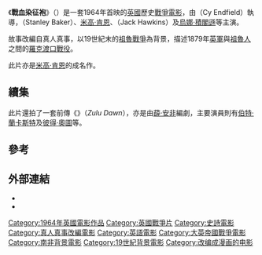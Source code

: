 {{noteTA
|G1=Show}}
{{Infobox film
  | name           = 戰血染征袍
  | original_name  = Zulu
  | image          = Zulu film poster.jpg
  | image_size     = 
  | caption        = 原電影海報
  | director       = {{tsl|en|Cy Endfield|薛·安非}}
  | producer       = {{tsl|en|Stanley Baker|史丹利·碧加}}<br/>薛·安非
  | writer         = [[John_Prebble|John Prebble]]<br/>薛·安非
  | narrator       = [[理查德·伯顿|理查德·伯顿]]
  | starring       = 史丹利·碧加<br/>{{tsl|en|Jack Hawkins|積·鶴健士}}<br/>[[烏娜·積閣遜|烏娜·積閣遜]]<br/>{{tsl|en|James Booth|占士·布思}}<br/>[[米高·肯恩|米高·肯恩]]
  | music          = [[约翰·巴瑞|约翰·巴瑞]]
  | cinematography = Stephen Dade
  | editing        = John Jympson
  | distributor    = [[派拉蒙公司|派拉蒙公司]]（美國外）<br>[[Embassy_Pictures|Embassy Pictures]]（美國）
  | released       = {{flagicon|UK}} {{film date|1964|1|22}}
  | runtime        = 139分鐘
  | country        = {{UK}}
  | language       = [[英語|英語]]
  | budget         = $2百萬美元<ref>[http://www.bbc.co.uk/films/2002/11/18/zulu_1964_dvd_review.shtml BBC - Films - review - Zulu DVD], [[British_Broadcasting_Corporation|BBC]], accessed 30 April 2007.</ref>
  | gross          = 
  | followed_by    = 《{{tsl|en|Zulu Dawn|天搖地擺震山河}}》（''Zulu Dawn''）
  | website        = 
}}
《'''戰血染征袍'''》（{{lang-en|'''''Zulu'''''}}）是一套1964年首映的[[英國電影|英國]]歷史[[戰爭電影|戰爭電影]]，由{{tsl|en|Cy Endfield|薛·安非}}（Cy Endfield）執導，{{tsl|en|Stanley Baker|史丹利·碧加}}（Stanley Baker）、[[米高·肯恩|米高·肯恩]]、{{tsl|en|Jack Hawkins|積·鶴健士}}（Jack Hawkins）及[[烏娜·積閣遜|烏娜·積閣遜]]等主演。

故事改編自真人真事，以19世紀末的[[祖魯戰爭|祖魯戰爭]]為背景，描述1879年[[英國陸軍|英軍]]與[[祖魯|祖魯人]]之間的[[羅克渡口戰役|羅克渡口戰役]]。

此片亦是[[米高·肯恩|米高·肯恩]]的成名作。

==續集==
此片還拍了一套前傳《{{tsl|en|Zulu Dawn|天搖地擺震山河}}》（''Zulu Dawn''），亦是由[[薛·安非|薛·安非]]編劇，主要演員則有[[伯特·蘭卡斯特|伯特·蘭卡斯特]]及[[彼得·奧圖|彼得·奧圖]]等。

==參考==
{{reflist}}

==外部連結==
* {{imdb title|id=0058777}}
* {{Amg movie|56222|Zulu}}

{{Authority control}}
{{DEFAULTSORT:Zulu}}
[[Category:1964年英國電影作品|Category:1964年英國電影作品]]
[[Category:英國戰爭片|Category:英國戰爭片]]
[[Category:史詩電影|Category:史詩電影]]
[[Category:真人真事改編電影|Category:真人真事改編電影]]
[[Category:英語電影|Category:英語電影]]
[[Category:大英帝國戰爭電影|Category:大英帝國戰爭電影]]
[[Category:南非背景電影|Category:南非背景電影]]
[[Category:19世紀背景電影|Category:19世紀背景電影]]
[[Category:改编成漫画的电影|Category:改编成漫画的电影]]